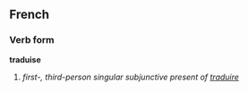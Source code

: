 ==French==
===Verb form===
'''traduise'''

# ''first-, third-person singular subjunctive present of [[traduire]]''